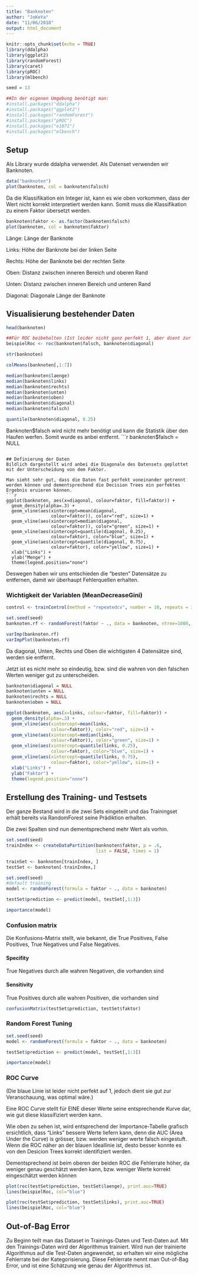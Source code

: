 ```yaml
---
title: "Banknoten"
author: "JoKeYa"
date: "11/06/2018"
output: html_document
---
```


```r
knitr::opts_chunk$set(echo = TRUE)
library(ddalpha)
library(ggplot2)
library(randomForest)
library(caret)
library(pROC)
library(mlbench)

seed = 13

##In der eigenen Umgebung benötigt man:
#install.packages("ddalpha")
#install.packages("ggplot2")
#install.packages("randomForest")
#install.packages("pROC")
#install.packages("e1071")
#install.packages("mlbench")
```


## Setup
Als Library wurde ddalpha verwendet.
Als Datenset verwenden wir Banknoten.
```r
data("banknoten")
plot(banknoten, col = banknoten$falsch)
```

Da die Klassifikation ein Integer ist, kann es wie oben vorkommen, dass der Wert nicht korrekt interpretiert werden kann.
Somit muss die Klassifikation zu einem Faktor übersetzt werden.
```r
banknoten$faktor <- as.factor(banknoten$falsch)
plot(banknoten, col = banknoten$faktor)
```

Länge: Länge der Banknote

Links: Höhe der Banknote bei der linken Seite

Rechts: Höhe der Banknote bei der rechten Seite

Oben: Distanz zwischen inneren Bereich und oberen Rand

Unten: Distanz zwischen inneren Bereich und unteren Rand

Diagonal: Diagonale Länge der Banknote


## Visualisierung bestehender Daten
```r
head(banknoten)

##Für ROC beibehalten (Ist leider nicht ganz perfekt 1, aber dient zur Anschauung)
beispielRoc <- roc(banknoten$falsch, banknoten$diagonal)

str(banknoten)

colMeans(banknoten[,1:7])

median(banknoten$laenge)
median(banknoten$links)
median(banknoten$rechts)
median(banknoten$unten)
median(banknoten$oben)
median(banknoten$diagonal)
median(banknoten$falsch)

quantile(banknoten$diagonal, 0.25)
```

Banknoten$falsch wird nicht mehr benötigt und kann die Statistik über den Haufen werfen.
Somit wurde es anbei entfernt.
```r
banknoten$falsch = NULL
```

## Definierung der Daten
Bildlich dargestellt wird anbei die Diagonale des Datensets geplottet mit der Unterscheidung von dem Faktor.

Man sieht sehr gut, dass die Daten fast perfekt voneinander getrennt werden können und dementsprechend die Decision Trees ein perfektes Ergebnis eruieren können.
```r
ggplot(banknoten, aes(x=diagonal, colour=faktor, fill=faktor)) +
  geom_density(alpha=.3) +
  geom_vline(aes(xintercept=mean(diagonal,
                 colour=faktor)), color="red", size=1) +
  geom_vline(aes(xintercept=median(diagonal,
                 colour=faktor)), color="green", size=1) +
  geom_vline(aes(xintercept=quantile(diagonal, 0.25),
                 colour=faktor), color="blue", size=1) +
  geom_vline(aes(xintercept=quantile(diagonal, 0.75),
                 colour=faktor), color="yellow", size=1) +
  xlab("Links") +  
  ylab("Menge") +
  theme(legend.position="none")
```

Deswegen haben wir uns entschieden die "besten" Datensätze zu entfernen, damit wir überhaupt Fehlerquellen erhalten.

### Wichtigkeit der Variablen (MeanDecreaseGini)
```r
control <- trainControl(method = "repeatedcv", number = 10, repeats = 3)

set.seed(seed)
banknoten.rf <- randomForest(faktor ~ ., data = banknoten, ntree=1000, keep.forest=FALSE, importance=TRUE)

varImp(banknoten.rf)
varImpPlot(banknoten.rf)
```

Da diagonal, Unten, Rechts und Oben die wichtigsten 4 Datensätze sind, werden sie entfernt.

Jetzt ist es nicht mehr so eindeutig, bzw. sind die wahren von den falschen Werten weniger gut zu unterscheiden.

```r
banknoten$diagonal = NULL
banknoten$unten = NULL
banknoten$rechts = NULL
banknoten$oben = NULL

ggplot(banknoten, aes(x=links, colour=faktor, fill=faktor)) +
  geom_density(alpha=.3) +
  geom_vline(aes(xintercept=mean(links,
                 colour=faktor)), color="red", size=1) +
  geom_vline(aes(xintercept=median(links,
                 colour=faktor)), color="green", size=1) +
  geom_vline(aes(xintercept=quantile(links, 0.25),
                 colour=faktor), color="blue", size=1) +
  geom_vline(aes(xintercept=quantile(links, 0.75),
                 colour=faktor), color="yellow", size=1) +
  xlab("Links") +  
  ylab("Faktor") +
  theme(legend.position="none")
```

## Erstellung des Training- und Testsets
Der ganze Bestand wird in die zwei Sets eingeteilt und das Trainingset erhält bereits via RandomForest seine Prädiktion erhalten.

Die zwei Spalten sind nun dementsprechend mehr Wert als vorhin.
```r
set.seed(seed) 
trainIndex <- createDataPartition(banknoten$faktor, p = .6, 
                                  list = FALSE, times = 1)

trainSet <- banknoten[trainIndex, ]
testSet <- banknoten[-trainIndex,]

set.seed(seed)
#default training
model <- randomForest(formula = faktor ~ ., data = banknoten)

testSet$prediction <- predict(model, testSet[,1:3])

importance(model)
```

### Confusion matrix
Die Konfusions-Matrix stellt, wie bekannt, die True Positives, False Positives, True Negatives und False Negatives.

#### Specifity
True Negatives durch alle wahren Negativen, die vorhanden sind

#### Sensitivity
True Positives durch alle wahren Positiven, die vorhanden sind
```r
confusionMatrix(testSet$prediction, testSet$faktor)
```

### Random Forest Tuning

```r
set.seed(seed)
model <- randomForest(formula = faktor ~ ., data = banknoten)

testSet$prediction <- predict(model, testSet[,1:3])

importance(model)
```

### ROC Curve
(Die blaue Linie ist leider nicht perfekt auf 1, jedoch dient sie gut zur Veranschauung, was optimal wäre.)

Eine ROC Curve stellt für EINE dieser Werte seine entsprechende Kurve dar, wie gut diese klassifiziert werden kann.

Wie oben zu sehen ist, wird entsprechend der Importance-Tabelle grafisch ersichtlich, dass "Links" bessere Werte liefern kann, denn die AUC (Area Under the Curve) is grösser, bzw. werden weniger werte falsch eingestuft.
Wenn die ROC näher an der blauen Ideallinie ist, desto besser konnte es von den Desicion Trees korrekt identifiziert werden.

Dementsprechend ist beim oberen der beiden ROC die Fehlerrate höher, da weniger genau geschätzt werden kann, bzw. weniger Werte korrekt eingeschätzt werden können
```r
plot(roc(testSet$prediction, testSet$laenge), print.auc=TRUE)
lines(beispielRoc, col="blue")

plot(roc(testSet$prediction, testSet$links), print.auc=TRUE)
lines(beispielRoc, col="blue")
```

## Out-of-Bag Error
Zu Beginn teilt man das Dataset in Trainings-Daten und Test-Daten auf. Mit den Trainings-Daten wird der Algorithmus trainiert. Wird nun der trainierte Algorithmus auf die Test-Daten angewendet, so erhalten wir eine mögliche Fehlerrate bei der Kategorisierung. Diese Fehlerrate nennt man Out-of-Bag Error, und ist eine Schätzung wie genau der Algorithmus ist.
